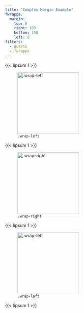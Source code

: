 ```yaml
---
title: "Complex Margin Example"
fwrappe:
  margin:
    top: 0
    right: 100
    bottom: 100
    left: 0
filters:
  - quarto
  - fwrappe
---
```


{{< lipsum 1 >}}

![`.wrap-left`](https://live.staticflickr.com/5042/5362356515_9d782e74f6_b.jpg){width=200 .wrap-left}

{{< lipsum 1 >}}

![`.wrap-right`](https://live.staticflickr.com/3116/2295096211_1c641c008e_b.jpg){width=200 .wrap-right}

{{< lipsum 1 >}}

![`.wrap-left`](https://upload.wikimedia.org/wikipedia/commons/9/93/Phaseolus_vulgaris_white_beans%2C_witte_boon.jpg){width=200 .wrap-left}

{{< lipsum 1 >}}
